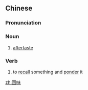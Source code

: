 ==Chinese==
{{zh-forms}}

===Pronunciation===
{{zh-pron
|m=huíwèi
|c=wui4 mei6
|mn=hôe-bī
|cat=n,v
}}

===Noun===
{{zh-noun}}

# [[aftertaste]]

===Verb===
{{zh-verb}}

# to [[recall]] something and [[ponder]] it

[[zh:回味]]